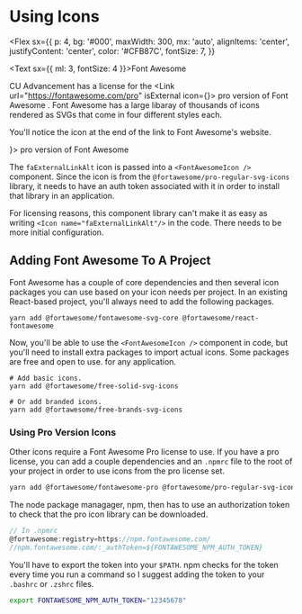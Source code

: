 
<Meta title="Components/Icons" />

# Using Icons

<Flex
  sx={{
    p: 4,
    bg: '#000',
    maxWidth: 300,
    mx: 'auto',
    alignItems: 'center',
    justifyContent: 'center',
    color: '#CFB87C',
    fontSize: 7,
  }}
>
  <FontAwesomeIcon icon={faFontAwesomeFlag} /> <Text sx={{ ml: 3, fontSize: 4 }}>Font Awesome</Text>
</Flex>

CU Advancement has a license for the <Link url="https://fontawesome.com/pro" isExternal icon={<FontAwesomeIcon icon={faExternalLinkAlt} />}> pro version of Font Awesome </Link>.
Font Awesome has a large libaray of thousands of icons rendered as SVGs that come in four different styles each.

You'll notice the icon at the end of the link to Font Awesome's website.

<Preview>
  <Story name="external link icons">
    <Link url="https://fontawesome.com/pro" isExternal icon={<FontAwesomeIcon icon={faExternalLinkAlt} />}>
      pro version of Font Awesome
    </Link>
  </Story>
</Preview>

The `faExternalLinkAlt` icon is passed into a `<FontAwesomeIcon />` component. Since the icon is from the `@fortawesome/pro-regular-svg-icons` library, it
needs to have an auth token associated with it in order to install that library in an application.

For licensing reasons, this component library can't make it as easy as writing `<Icon name="faExternalLinkAlt"/>` in the code. There needs to be more initial configuration.

## Adding Font Awesome To A Project

Font Awesome has a couple of core dependencies and then several icon packages you can use based on your icon needs per project. In an existing React-based project, you'll always need
to add the following packages.

```
yarn add @fortawesome/fontawesome-svg-core @fortawesome/react-fontawesome
```

Now, you'll be able to use the `<FontAwesomeIcon />` component in code, but you'll need to install extra packages to import actual icons. Some packages are free and open to use.
for any application.

```
# Add basic icons.
yarn add @fortawesome/free-solid-svg-icons

# Or add branded icons.
yarn add @fortawesome/free-brands-svg-icons
```

### Using Pro Version Icons

Other icons require a Font Awesome Pro license to use. If you have a pro license, you can add a couple dependencies and an `.npmrc` file to the root of your project in order
to use icons from the pro license set.

```bash
yarn add @fortawesome/fontawesome-pro @fortawesome/pro-regular-svg-icons
```

The node package managager, npm, then has to use an authorization token to check that the pro icon library can be downloaded.

```js
// In .npmrc
@fortawesome:registry=https://npm.fontawesome.com/
//npm.fontawesome.com/:_authToken=${FONTAWESOME_NPM_AUTH_TOKEN}
```

You'll have to export the token into your `$PATH`. npm checks for the token every time you run a command so I suggest adding the token to your `.bashrc` or `.zshrc` files.

```bash
export FONTAWESOME_NPM_AUTH_TOKEN="12345678"
```

